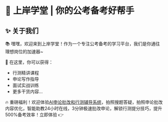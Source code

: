 
# 🎯 上岸学堂 | 你的公考备考好帮手

## ✨ 关于我们

📚 嘿嘿，欢迎来到上岸学堂！作为一个专注公考备考的学习平台，我们是你通往理想岗位的加速器~

🎯 在这里，你可以获得：
- 行测精讲课程
- 申论写作指导
- 面试实战训练
- 更多干货内容...

🔥 重磅福利！欢迎体验[AI申论批改和行测辅导系统](https://www.gongkaoshangan.com)，拍照搜题答疑，拍照申论批改内容优化，智能助教24小时在线，3分钟极速批改申论，解锁行测提分技巧，提升500%备考效率！立即体验 👉

<FollowMe />